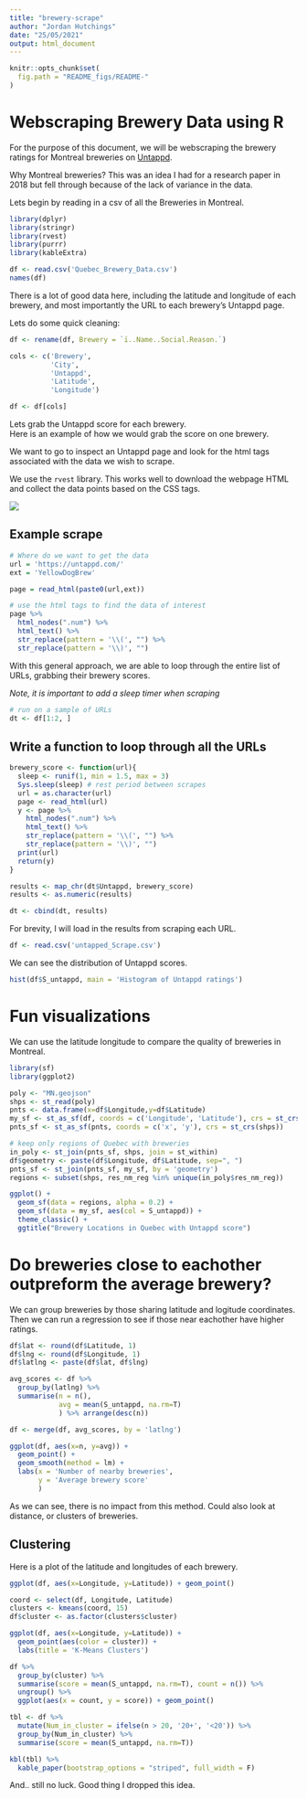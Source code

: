 ```yaml
---
title: "brewery-scrape"
author: "Jordan Hutchings"
date: "25/05/2021"
output: html_document
---
```


```r
knitr::opts_chunk$set(
  fig.path = "README_figs/README-"
)
```

# Webscraping Brewery Data using R

For the purpose of this document, we will be webscraping the brewery ratings 
for Montreal breweries on [Untappd](https://untappd.com/). 

Why Montreal breweries? This was an idea I had for a research paper in 2018 
but fell through because of the lack of variance in the data.

Lets begin by reading in a csv of all the Breweries in Montreal. 

```r
library(dplyr)
library(stringr)
library(rvest)
library(purrr)
library(kableExtra)

df <- read.csv('Quebec_Brewery_Data.csv')
names(df)
```

There is a lot of good data here, including the latitude and longitude of each 
brewery, and most importantly the URL to each brewery's Untappd page. 

Lets do some quick cleaning: 

```r
df <- rename(df, Brewery = `ï..Name..Social.Reason.`)

cols <- c('Brewery', 
          'City',
          'Untappd',
          'Latitude',
          'Longitude')

df <- df[cols]
```


Lets grab the Untappd score for each brewery.  
Here is an example of how we would grab the score on one brewery.

We want to go to inspect an Untappd page and look for the html tags associated 
with the data we wish to scrape. 

We use the `rvest` library. This works well to download the webpage HTML and 
collect the data points based on the CSS tags.

![](inspect-untappd-score.png)


## Example scrape

```r
# Where do we want to get the data
url = 'https://untappd.com/' 
ext = 'YellowDogBrew'

page = read_html(paste0(url,ext))

# use the html tags to find the data of interest
page %>%
  html_nodes(".num") %>%
  html_text() %>%
  str_replace(pattern = '\\(', "") %>%
  str_replace(pattern = '\\)', "")
```

With this general approach, we are able to loop through the entire list 
of URLs, grabbing their brewery scores. 

*Note, it is important to add a sleep timer when scraping*

```r
# run on a sample of URLs
dt <- df[1:2, ]
```

## Write a function to loop through all the URLs

```r
brewery_score <- function(url){
  sleep <- runif(1, min = 1.5, max = 3)
  Sys.sleep(sleep) # rest period between scrapes
  url = as.character(url)
  page <- read_html(url)
  y <- page %>%
    html_nodes(".num") %>%
    html_text() %>%
    str_replace(pattern = '\\(', "") %>%
    str_replace(pattern = '\\)', "")
  print(url)
  return(y)
}

results <- map_chr(dt$Untappd, brewery_score)
results <- as.numeric(results)

dt <- cbind(dt, results)
```


For brevity, I will load in the results from scraping each URL. 
```r
df <- read.csv('untapped_Scrape.csv')
```


We can see the distribution of Untappd scores. 

```r
hist(df$S_untappd, main = 'Histogram of Untappd ratings')
```

# Fun visualizations
We can use the latitude longitude to compare the quality of breweries in Montreal.  

```r
library(sf)
library(ggplot2)

poly <- "MN.geojson"
shps <- st_read(poly)
pnts <- data.frame(x=df$Longitude,y=df$Latitude)
my_sf <- st_as_sf(df, coords = c('Longitude', 'Latitude'), crs = st_crs(shps) )
pnts_sf <- st_as_sf(pnts, coords = c('x', 'y'), crs = st_crs(shps))

# keep only regions of Quebec with breweries
in_poly <- st_join(pnts_sf, shps, join = st_within)
df$geometry <- paste(df$Longitude, df$Latitude, sep=", ")
pnts_sf <- st_join(pnts_sf, my_sf, by = 'geometry')
regions <- subset(shps, res_nm_reg %in% unique(in_poly$res_nm_reg))

```
```r
ggplot() + 
  geom_sf(data = regions, alpha = 0.2) +
  geom_sf(data = my_sf, aes(col = S_untappd)) +
  theme_classic() + 
  ggtitle("Brewery Locations in Quebec with Untappd score")

```

# Do breweries close to eachother outpreform the average brewery?

We can group breweries by those sharing latitude and logitude coordinates.  
Then we can run a regression to see if those near eachother have higher ratings.

```r
df$lat <- round(df$Latitude, 1)
df$lng <- round(df$Longitude, 1)
df$latlng <- paste(df$lat, df$lng)

avg_scores <- df %>%
  group_by(latlng) %>%
  summarise(n = n(), 
            avg = mean(S_untappd, na.rm=T)
            ) %>% arrange(desc(n))

df <- merge(df, avg_scores, by = 'latlng')

ggplot(df, aes(x=n, y=avg)) + 
  geom_point() + 
  geom_smooth(method = lm) + 
  labs(x = 'Number of nearby breweries', 
       y = 'Average brewery score' 
       )
```

As we can see, there is no impact from this method. Could also look at distance, 
or clusters of breweries. 

## Clustering

Here is a plot of the latitude and longitudes of each brewery.
```r
ggplot(df, aes(x=Longitude, y=Latitude)) + geom_point()
```

```r
coord <- select(df, Longitude, Latitude)
clusters <- kmeans(coord, 15)
df$cluster <- as.factor(clusters$cluster)

ggplot(df, aes(x=Longitude, y=Latitude)) + 
  geom_point(aes(color = cluster)) + 
  labs(title = 'K-Means Clusters')

df %>%
  group_by(cluster) %>%
  summarise(score = mean(S_untappd, na.rm=T), count = n()) %>%
  ungroup() %>%
  ggplot(aes(x = count, y = score)) + geom_point()

tbl <- df %>%
  mutate(Num_in_cluster = ifelse(n > 20, '20+', '<20')) %>%
  group_by(Num_in_cluster) %>%
  summarise(score = mean(S_untappd, na.rm=T))

kbl(tbl) %>%
  kable_paper(bootstrap_options = "striped", full_width = F)
```

And.. still no luck. Good thing I dropped this idea.
